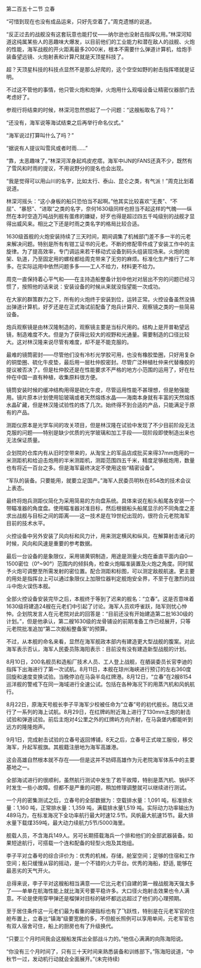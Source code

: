 

第二百五十二节 立春

“可惜到现在也没有成品运来，只好先空着了。”周克遗憾的说道。

“反正过去的战舰没有这套玩意也能打仗――纳尔逊也没射击指挥仪用。”林深河知道这纯属某些人的恶趣味大爆发，以目前他们的工业能力和潜在敌人的战舰、火炮的性能，海军战舰的开火距离最多2000米，根本不需要什么弹道计算机，给炮手装备望远镜、火炮射表和计算尺就是天顶星科技了。

超？天顶星科技的科技点显然不是那么好爬的，这个空空如野的射击指挥塔就是证明。

不过这不管他的事情，他只管火炮和炮弹，火炮用什么观喵设备让精密仪器部门去考虑好了。

参观行将结束的时候，林深河忽然想起了一个问题：“这艘船取名了吗？”

“还没有，海军说等海试结束之后再举行命名仪式。”

“海军说过打算叫什么了吗？”

“据说有人提议叫雪风或者时雨……”

“靠，太恶趣味了。”林深河浑身起鸡皮疙瘩。海军中IJN的FANS还真不少，既然有了雪风和时雨的提议，不用说野分的提名也会出现。

“我是觉得可以用山川的名字，比如太行、泰山、昆仑之类，有气派！”周克比划着说道。

林深河摇头：“这小身板的船只恐怕当不起啊。”他其实比较喜欢“无畏”、“不屈”、“暴怒”、“进取”之类的名字，奈何1630级同样也担当不起这样的气魄――纵然在本时空造万吨战列舰有蛋疼的嫌疑，好歹也得是超过四五千吨级别的战舰才显得出威风来。相比之下还是时雨之类名字的格局比较合适。

1630级首舰的火炮安装持续了三天时间，期间调集了机械部门差不多一半的元老来解决问题。特别是所有有钳工证书的元老。不断的修配零件成了安装工作中的主旋律。为了提高效率，专门调运来若干移动式设备到码头组装现场来。火炮的炮架、轨道，乃至固定用的螺栓都给周克带来了无穷的麻烦。标准化生产推行了二年多。在实际运用中依然问题多多――工人不给力，材料更不给力。

周克一直保持着心平气和――在主持造船整备计划中他对对层出不穷的问题已经习惯了，按照他的话来说：安装设备的时候从来就没指望能一次成功。

在大家的群策群力之下，所有的火炮终于安装到位，运转正常。火控设备虽然没搞出弹道计算机，好歹还是在正式海试前配备了炮兵计算尺、观察镜之类的一些简易设备。

炮兵观察镜是由林汉隆制造的，观察镜主要是当标尺用的。结构上是开普勒望远镜，制造难度不大。但是为了获得比较大的视野和光通量。需要制造的口径比较大。这对林汉隆来说尽管有难度，却不是不能克服的。

最难的镜筒密封――尽管他们没有冷杉光学胶可用，也没有橡胶垫圈，只好用复杂的铜垫圈、硫化牛皮垫，最后用一层杜仲胶密封。尽管广泛种植杜仲来代替橡胶的提议被否决了。但是杜仲胶还是在性能要求不严格的地方小范围的运用了，好在杜仲在中国一直有种植，收集原料很方便。

镜筒安装时候的缓冲结构用得是硫化牛皮，尽管运用性能不甚理想，但是勉强能用。镜片原本计划使用铅玻璃或者天然熔炼水晶――海南本身就有丰富的天然熔炼水晶矿藏，但是林汉隆试验性的炼了几次。始终得不到合适的产品，只能满足于原有的产品。

测距仪原本是光学车间的攻关项目，但是林汉隆在试验中发现了不少目前阶段无法克服的问题――特别是缺少优质的光学玻璃和加工手段――现阶段即使制造出来也无法保证质量。

企划院的仓库内有从旧时空带来的，从淘宝上的军品店成批买来得37mm炮用的一米测距机和给迫击炮用的半米测距机，测距范围四五千米，精度足够舰炮用，数量也有将近一百台之多。但是海军最终决定不使用这些“精密设备”。

“军队的装备。只要能用，就要立足国产。”海军人民委员明秋在854改的技术会议上表态。

最终将炮兵测距仪简化为采用简易的方向盘系统。具体来说在船头船尾各安装一个带瞄准器的角度盘。使用瞄准器对准目标，然后根据船头船尾显示的不同角度之差求出战舰与目标之间的距离――这一技术是在19世纪出现的，很符合元老院海军目前的技术水平。

火控设备中另外安装了风向标和风力计，用来测定横风和纵风，在解算射击诸元的时候，风向和风速是重要的参考数据。

最后一台设备的是象限仪，采用锡黄铜制造，用途是测量火炮在垂直平面内自0—1500密位（0°~90°）范围内的倾斜角，检查火炮瞄准装置及火炮之角度。同时赋予火炮可调整至所需发射的密位置。配合测距和标图，可以测定敌舰航速。更主要的用处是指挥台上可以通过象限仪上加限位器判定舰炮安全界，不至于在激烈的战斗中炮火误伤本舰。

全部火控设备安装完毕之后，本舰终于等到了迟来的舰名：“立春”。这是否意味着1630级将建造24艘在元老们中引起了讨论。海军人员欢呼雀跃，陆军则忧心忡忡。企划院发言人在元老院对此的回答是：“目前还没有开始建造第二批1630级的计划。”，但是他承认，第二艘1630级的龙骨铺设的前期准备工作已经展开，只等元老院批准追加“第二次舰船整备案”的预算。

不过，从本舰的命名来看，显然在海军舰政本部内有建造更大型战舰的腹案。对此海军表示否认，海军人民委员陈海阳表示：目前没有没有建造新型战舰的计划。

8月10日，200名舰员和造船厂技术人员、工人登上战舰，在舾装委员长官李迪的指挥下出海进行了第一次试航。8月11日，本舰在琼州海峡进行预订的左右360度回旋和速度变换试验。当晚停泊在马袅半岛红牌港。8月12日，“立春”在2艘8154巡洋舰的警戒下在同一海域进行全速公试。包括在各种海况下的用蒸汽机和风帆航行。

8月22日，原海天号舰长李子平海军少校被任命为“立春”号的初代舰长。随后又进行了一系列的海上试航。8月29日，在红牌屿附近海上进行了130mm主炮的射击试验和弹道试验。前后主炮对4公里之外的红牌屿方向齐射，在马袅堡内都能听到远方的隆隆炮声。

9月1日，完成射击试验的立春号返回博铺，8天之后，立春号正式竣工服役，移交海军，升起军舰旗。其舰籍注册地为海军高雄港。

这会高雄自然根本就不存在――但是这并不妨碍高雄作为元老院海军体系中的主要基地之一。

全部海试进行的很顺利，虽然航行测试中发生了若干故障，特别是蒸汽机、锅炉不时发生一些小故障。但都不是严重的问题，稍加修理调整就可以继续进行测试。

一个月的密集测试之后，立春号的全部数据为：空载排水量：1,091 吨，标准排水量：1,160 吨，正常排水量：1,359 吨，满载排水量1,519 吨。实际动力功率输出为489马力，在标准海况下全功率航行最大时速12.5节。风帆最大航速15节。最大排水量下载煤359吨，最大动力续航力5节/5000海里。

舰载人员，不含海兵149人。另可长期搭载海兵一个排和他们的全部武器装备。如果短途航行，可搭载一个连和配备的轻型火炮及其炮组。

李子平对立春号的综合评价为：优秀的机械，存储，舱室空间；足够的住宿和工作空间；船只缓慢从容的摇动，是一个不错的火力平台。优秀的海船，舒适, 能够在最恶劣的天气开火。

总得来说，李子平对这艘船相当满意――它比元老们自建的第一艘战舰海天强太多了――单单在航海性能上就比海天号要平稳许多。大口径火炮射击效果也令人满意。不论是使用穿甲弹还是榴弹对目标的破坏都远远超过了他们的心理预期。

至于居住条件这一元老们最为看重的硬指标也有了飞跃性，特别是在元老军官的住舱布置上，立春比“镇海”级要宽敞的多，不但舰长照例可以享用单间，元老军官也有双人宿舍可住，船上的厨房也有了升级换代。

“只要三个月时间我会这艘船发挥出全部战斗力的。”他信心满满的向陈海阳说。

“你没有三个月时间了，只有三十天时间来熟悉装备和训练部下。”陈海阳说道，“中秋节一过，发动机行动就会全面展开。”(未完待续)

